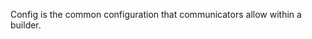 <!-- Code generated from the comments of the Config struct in communicator/config.go; DO NOT EDIT MANUALLY -->

Config is the common configuration that communicators allow within
a builder.
